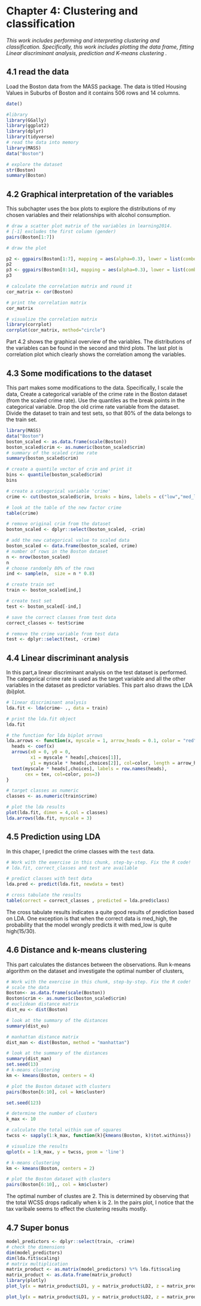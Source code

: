 # Chapter 4: Clustering and classification

*This work includes performing and interpreting clustering and classification. Specifically, this work includes plotting the data frame, fitting Linear discriminant analysis, prediction and K-means clustering .*

## 4.1 read the data
 Load the Boston data from the MASS package. The data is titled Housing Values in Suburbs of Boston and it contains 506 rows and 14 columns.
 
```r
date()

#library
library(GGally)
library(ggplot2)
library(dplyr)
library(tidyverse)
# read the data into memory
library(MASS)
data("Boston")

# explore the dataset
str(Boston)
summary(Boston)

```


## 4.2 Graphical interpretation of the variables
This subchapter uses the box plots to explore the distributions of my chosen variables and their relationships with alcohol consumption.
```r

# draw a scatter plot matrix of the variables in learning2014.
# [-1] excludes the first column (gender)
pairs(Boston[1:7])

# draw the plot

p2 <- ggpairs(Boston[1:7], mapping = aes(alpha=0.3), lower = list(combo = wrap("facethist", bins = 20)))
p2 
p3 <- ggpairs(Boston[8:14], mapping = aes(alpha=0.3), lower = list(combo = wrap("facethist", bins = 20)))
p3

# calculate the correlation matrix and round it
cor_matrix <- cor(Boston) 

# print the correlation matrix
cor_matrix

# visualize the correlation matrix
library(corrplot)
corrplot(cor_matrix, method="circle")
```


Part 4.2 shows the graphical overview of the variables. The distributions of the variables can be found in the second and third plots. The last plot is correlation plot which clearly shows the correlation among the variables.

## 4.3 Some modifications to the dataset
This part makes some modifications to the data. Specifically, I scale the data, Create a categorical variable of the crime rate in the Boston dataset (from the scaled crime rate). Use the quantiles as the break points in the categorical variable. Drop the old crime rate variable from the dataset. Divide the dataset to train and test sets, so that 80% of the data belongs to the train set.

```r
library(MASS)
data("Boston")
boston_scaled <- as.data.frame(scale(Boston))
boston_scaled$crim <- as.numeric(boston_scaled$crim)
# summary of the scaled crime rate
summary(boston_scaled$crim)

# create a quantile vector of crim and print it
bins <- quantile(boston_scaled$crim)
bins

# create a categorical variable 'crime'
crime <- cut(boston_scaled$crim, breaks = bins, labels = c("low","med_low","med_high", "high"), include.lowest = TRUE)

# look at the table of the new factor crime
table(crime)

# remove original crim from the dataset
boston_scaled <- dplyr::select(boston_scaled, -crim)

# add the new categorical value to scaled data
boston_scaled <- data.frame(boston_scaled, crime)
# number of rows in the Boston dataset 
n <- nrow(boston_scaled)
n
# choose randomly 80% of the rows
ind <- sample(n,  size = n * 0.8)

# create train set
train <- boston_scaled[ind,]

# create test set 
test <- boston_scaled[-ind,]

# save the correct classes from test data
correct_classes <- test$crime

# remove the crime variable from test data
test <- dplyr::select(test, -crime)
```


## 4.4 Linear discriminant analysis

In this part,a linear discriminant analysis on the test dataset is performed. The categorical crime rate is used as the target variable and all the other variables in the dataset as predictor variables. This part also draws the LDA (bi)plot.

```r

# linear discriminant analysis
lda.fit <- lda(crime~ ., data = train)

# print the lda.fit object
lda.fit

# the function for lda biplot arrows
lda.arrows <- function(x, myscale = 1, arrow_heads = 0.1, color = "red", tex = 0.75, choices = c(1,2)){
  heads <- coef(x)
  arrows(x0 = 0, y0 = 0, 
         x1 = myscale * heads[,choices[1]], 
         y1 = myscale * heads[,choices[2]], col=color, length = arrow_heads)
  text(myscale * heads[,choices], labels = row.names(heads), 
       cex = tex, col=color, pos=3)
}

# target classes as numeric
classes <- as.numeric(train$crime)

# plot the lda results
plot(lda.fit, dimen = 4,col = classes)
lda.arrows(lda.fit, myscale = 3)

```

## 4.5 Prediction using LDA
In this chaper, I predict the crime classes with the `test` data.
```r
# Work with the exercise in this chunk, step-by-step. Fix the R code!
# lda.fit, correct_classes and test are available

# predict classes with test data
lda.pred <- predict(lda.fit, newdata = test)

# cross tabulate the results
table(correct = correct_classes , predicted = lda.pred$class)

```

The cross tabulate results indicates a quite good results of prediction based on LDA. One exception is that when the correct data is med_high, the probability that the model wrongly predicts it with med_low is quite high(15/30).

## 4.6 Distance and k-means clustering
This part calculates the distances between the observations. Run k-means algorithm on the dataset and investigate the optimal number of clusters,
```r
# Work with the exercise in this chunk, step-by-step. Fix the R code!
# scale the data
Boston<- as.data.frame(scale(Boston))
Boston$crim <- as.numeric(boston_scaled$crim)
# euclidean distance matrix
dist_eu <- dist(Boston)

# look at the summary of the distances
summary(dist_eu)

# manhattan distance matrix
dist_man <- dist(Boston, method = "manhattan")

# look at the summary of the distances
summary(dist_man)
set.seed(13)
# k-means clustering
km <- kmeans(Boston, centers = 4)

# plot the Boston dataset with clusters
pairs(Boston[6:10], col = km$cluster)

set.seed(123)

# determine the number of clusters
k_max <- 10

# calculate the total within sum of squares
twcss <- sapply(1:k_max, function(k){kmeans(Boston, k)$tot.withinss})

# visualize the results
qplot(x = 1:k_max, y = twcss, geom = 'line')

# k-means clustering
km <- kmeans(Boston, centers = 2)

# plot the Boston dataset with clusters
pairs(Boston[6:10],, col = km$cluster)

```

The optimal number of clustes are 2. This is determined by observing that the total WCSS drops radically when k is 2. In the pairs plot, I notice that the tax varibale seems to effect the clustering results mostly.

## 4.7 Super bonus

```r

model_predictors <- dplyr::select(train, -crime)
# check the dimensions
dim(model_predictors)
dim(lda.fit$scaling)
# matrix multiplication
matrix_product <- as.matrix(model_predictors) %*% lda.fit$scaling
matrix_product <- as.data.frame(matrix_product)
library(plotly)
plot_ly(x = matrix_product$LD1, y = matrix_product$LD2, z = matrix_product$LD3, type= 'scatter3d', mode='markers',color = ~train$crime)

plot_ly(x = matrix_product$LD1, y = matrix_product$LD2, z = matrix_product$LD3, type= 'scatter3d', mode='markers',color= ~km$cluster[1:404])
```